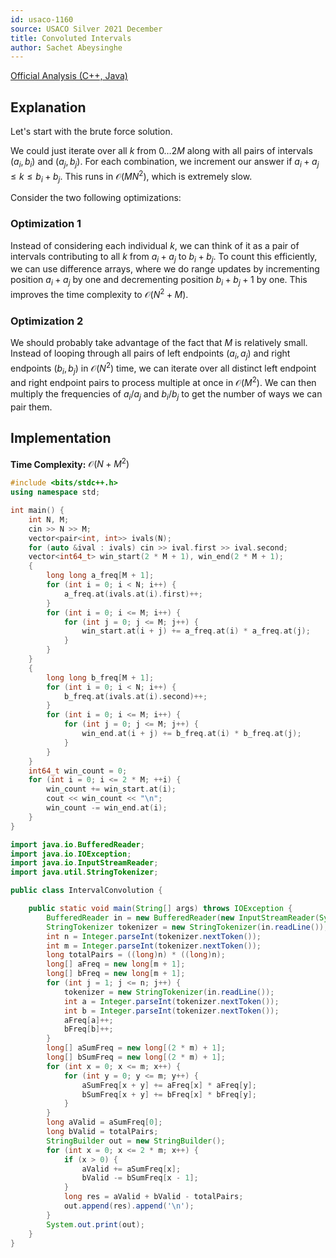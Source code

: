 ```yaml
---
id: usaco-1160
source: USACO Silver 2021 December
title: Convoluted Intervals
author: Sachet Abeysinghe
---
```


[Official Analysis (C++, Java)](https://usaco.org/current/data/sol_prob3_silver_dec21.html)

## Explanation

Let's start with the brute force solution.

We could just iterate over all $k$ from $0…2M$ along with all pairs of intervals $(a_i, b_i)$ and $(a_j, b_j)$.
For each combination, we increment our answer if $a_i + a_j \le k \le b_i + b_j$.
This runs in $\mathcal{O}(MN^{2})$, which is extremely slow.

Consider the two following optimizations:

### Optimization 1

Instead of considering each individual $k$, we can think of it as a pair of intervals contributing to all $k$ from $a_i + a_j$ to $b_i + b_j$.
To count this efficiently, we can use difference arrays, where we do range updates by incrementing position $a_i + a_j$ by one and decrementing position $b_i + b_j + 1$ by one.
This improves the time complexity to $\mathcal{O}(N^{2}+M)$.

### Optimization 2

We should probably take advantage of the fact that $M$ is relatively small.
Instead of looping through all pairs of left endpoints $(a_i, a_j)$ and right endpoints $(b_i, b_j)$ in $\mathcal{O}(N^2)$ time, we can iterate over all distinct left endpoint and right endpoint pairs to process multiple at once in $\mathcal{O}(M^2)$.
We can then multiply the frequencies of $a_i$/$a_j$ and $b_i$/$b_j$ to get the number of ways we can pair them.

## Implementation

**Time Complexity:** $\mathcal{O}(N+M^{2})$

<LanguageSection>
<CPPSection>

```cpp
#include <bits/stdc++.h>
using namespace std;

int main() {
	int N, M;
	cin >> N >> M;
	vector<pair<int, int>> ivals(N);
	for (auto &ival : ivals) cin >> ival.first >> ival.second;
	vector<int64_t> win_start(2 * M + 1), win_end(2 * M + 1);
	{
		long long a_freq[M + 1];
		for (int i = 0; i < N; i++) {
			a_freq.at(ivals.at(i).first)++;
		}
		for (int i = 0; i <= M; i++) {
			for (int j = 0; j <= M; j++) {
				win_start.at(i + j) += a_freq.at(i) * a_freq.at(j);
			}
		}
	}
	{
		long long b_freq[M + 1];
		for (int i = 0; i < N; i++) {
			b_freq.at(ivals.at(i).second)++;
		}
		for (int i = 0; i <= M; i++) {
			for (int j = 0; j <= M; j++) {
				win_end.at(i + j) += b_freq.at(i) * b_freq.at(j);
			}
		}
	}
	int64_t win_count = 0;
	for (int i = 0; i <= 2 * M; ++i) {
		win_count += win_start.at(i);
		cout << win_count << "\n";
		win_count -= win_end.at(i);
	}
}
```

</CPPSection>

<JavaSection>

```java
import java.io.BufferedReader;
import java.io.IOException;
import java.io.InputStreamReader;
import java.util.StringTokenizer;

public class IntervalConvolution {

	public static void main(String[] args) throws IOException {
		BufferedReader in = new BufferedReader(new InputStreamReader(System.in));
		StringTokenizer tokenizer = new StringTokenizer(in.readLine());
		int n = Integer.parseInt(tokenizer.nextToken());
		int m = Integer.parseInt(tokenizer.nextToken());
		long totalPairs = ((long)n) * ((long)n);
		long[] aFreq = new long[m + 1];
		long[] bFreq = new long[m + 1];
		for (int j = 1; j <= n; j++) {
			tokenizer = new StringTokenizer(in.readLine());
			int a = Integer.parseInt(tokenizer.nextToken());
			int b = Integer.parseInt(tokenizer.nextToken());
			aFreq[a]++;
			bFreq[b]++;
		}
		long[] aSumFreq = new long[(2 * m) + 1];
		long[] bSumFreq = new long[(2 * m) + 1];
		for (int x = 0; x <= m; x++) {
			for (int y = 0; y <= m; y++) {
				aSumFreq[x + y] += aFreq[x] * aFreq[y];
				bSumFreq[x + y] += bFreq[x] * bFreq[y];
			}
		}
		long aValid = aSumFreq[0];
		long bValid = totalPairs;
		StringBuilder out = new StringBuilder();
		for (int x = 0; x <= 2 * m; x++) {
			if (x > 0) {
				aValid += aSumFreq[x];
				bValid -= bSumFreq[x - 1];
			}
			long res = aValid + bValid - totalPairs;
			out.append(res).append('\n');
		}
		System.out.print(out);
	}
}
```

</JavaSection>

</LanguageSection>
